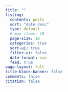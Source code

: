 ```yaml
---
title: ""
listing:
  contents: posts
  sort: "date desc"
  type: default
  # max-items: 10
  page-size: 10
  categories: true
  sort-ui: true
  filter-ui: false
  date-format: iso
  feed: true
page-layout: full
title-block-banner: false
comments: false
citation: false
---
```

